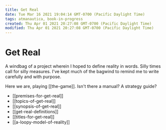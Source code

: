 ```yaml
---
title: Get Real
date: Tue Mar 16 2021 19:04:14 GMT-0700 (Pacific Daylight Time)
tags: atmanautica, book-in-progress
created: Thu Apr 01 2021 20:27:08 GMT-0700 (Pacific Daylight Time)
modified: Thu Apr 01 2021 20:27:08 GMT-0700 (Pacific Daylight Time)
---
```


# Get Real

A windbag of a project wherein I hoped to define reality in words. Silly times call for silly measures. I've kept much of the bagwind to remind me to write carefully and with purpose.

Here we are, playing [[the-game]]. Isn't there a manual? A strategy guide?

- [[premises-for-get-real]]
- [[topics-of-get-real]]
- [[synopsis-of-get-real]]
- [[get-real-definitions]]
- [[titles-for-get-real]]
- [[a-loopy-model-of-reality]]


